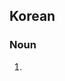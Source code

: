 ==Korean==
{{ko-hanjatab}}

===Noun===
{{ko-noun|hj|hangeul=호선}}

# {{hanja form of|호선|[[subway]] [[line]] (number ...)}}